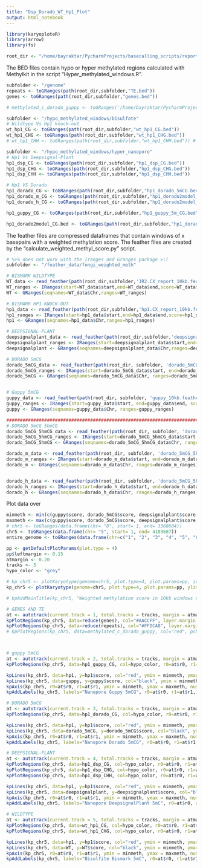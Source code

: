 ```yaml
---
title: "Dsp_Dorado_WT_Hp1_Plot"
output: html_notebook
---
```



```r
library(karyoploteR)
library(arrow)
library(fs)
```


```r
root_dir <- "/home/bayraktar/PycharmProjects/basecalling_scripts/report_results/JR2_genome/weighted_methylation_score/data"
```

The BED files contain hypo or hyper methylated regions calculated with Methylkit in the script "Hyper_methylated_windows.R".
```r
subfolder <- "/genome"
repeats <- toGRanges(path(root_dir,subfolder,"TE.bed"))
genes <- toGRanges(path(root_dir,subfolder,"genes.bed"))

# methylated_c_dorado_guppy <- toGRanges('/home/bayraktar/PycharmProjects/basecalling_scripts/report_results/JR2_genome/confusion_matrix/sorted_output.bed')

subfolder <- "/hypo_methylated_windows/bisulfate"
# Wildtype Vs Hp1 knock-out
wt_hp1_CG <- toGRanges(path(root_dir,subfolder,"wt_hp1_CG.bed"))
wt_hp1_CHG <- toGRanges(path(root_dir,subfolder,"wt_hp1_CHG.bed"))
# wt_hp1_CHH <- toGRanges(path(root_dir,subfolder,"wt_hp1_CHH.bed")) # file is empty

subfolder <- "/hypo_methylated_windows/hyper_nanopore"
# Hp1 Vs Deepsignal-Plant
hp1_dsp_CG <- toGRanges(path(root_dir,subfolder,"hp1_dsp_CG.bed"))
hp1_dsp_CHG <- toGRanges(path(root_dir,subfolder,"hp1_dsp_CHG.bed"))
hp1_dsp_CHH <- toGRanges(path(root_dir,subfolder,"hp1_dsp_CHH.bed"))

# Hp1 VS Dorado
hp1_dorado_CG <- toGRanges(path(root_dir,subfolder,"hp1_dorado_5mCG.bed"))
hp1_dorado_m_CG <- toGRanges(path(root_dir,subfolder,"hp1_dorado2model_m_only.bed"))
hp1_dorado_h_CG <- toGRanges(path(root_dir,subfolder,"hp1_dorado2model_h_only.bed"))

hp1_guppy_CG <- toGRanges(path(root_dir,subfolder,"hp1_guppy_5m_CG.bed"))

hp1_dorado2model_CG.bed <- toGRanges(path(root_dir,subfolder,"hp1_dorado2model_CG.bed"))


```


The feather files are compressed dataframes that contain windows of x basepairs with a weighted methylation score.
The feather files are created by the "calculate_weighted_methyl_score.py" script.
```r
# %>% does not work with the Iranges and Granges package >:(
subfolder <- "/feather_data/fungi_weighted_meth"

# BISMARK WILDTYPE
WT_data <- read_feather(path(root_dir,subfolder,'JR2.CX_report_10kb.feather'))
WT_ranges <- IRanges(start=WT_data$start,end=WT_data$end,score=WT_data$score)
WT <- GRanges(seqnames=WT_data$Chr,ranges=WT_ranges)

# BISMARK HP1 KNOCK-OUT
hp1_data <- read_feather(path(root_dir,subfolder,'hp1.CX_report_10kb.feather'))
hp1_ranges <- IRanges(start=hp1_data$start,end=hp1_data$end,score=hp1_data$score)
hp1 <- GRanges(seqnames=hp1_data$Chr,ranges=hp1_ranges)

# DEEPSIGNAL-PLANT
deepsignalplant_data <- read_feather(path(root_dir,subfolder,'deepsignalplant_10kb.feather'))
deepsignalplant_ranges <- IRanges(start=deepsignalplant_data$start,end=deepsignalplant_data$end,score=deepsignalplant_data$score)
deepsignalplant <- GRanges(seqnames=deepsignalplant_data$Chr,ranges=deepsignalplant_ranges)

# DORADO 5mCG
dorado_5mCG_data <- read_feather(path(root_dir, subfolder, 'dorado_5mCG_10kb.feather'))
dorado_5mCG_ranges <- IRanges(start=dorado_5mCG_data$start, end=dorado_5mCG_data$end, score=dorado_5mCG_data$score)
dorado_5mCG <- GRanges(seqnames=dorado_5mCG_data$Chr, ranges=dorado_5mCG_ranges)


# Guppy 5mCG
guppy_data <- read_feather(path(root_dir, subfolder, 'guppy_10kb.feather'))
guppy_ranges <- IRanges(start=guppy_data$start, end=guppy_data$end, score=guppy_data$score)
guppy <- GRanges(seqnames=guppy_data$Chr, ranges=guppy_ranges)

############################################################################
# DORADO 5mCG 5hmCG
dorado_5mCG_5hmCG_data <- read_feather(path(root_dir, subfolder, 'dorado_5mCG_5hmCG_combine_10kb.feather'))
dorado_5mCG_5hmCG_ranges <- IRanges(start=dorado_5mCG_5hmCG_data$start, end=dorado_5mCG_5hmCG_data$end, score=dorado_5mCG_5hmCG_data$score)
dorado_5mCG_5hmCG <- GRanges(seqnames=dorado_5mCG_5hmCG_data$Chr, ranges=dorado_5mCG_5hmCG_ranges)

dorado_m_data <- read_feather(path(root_dir, subfolder, 'dorado_5mCG_5hmCG_m_only_10kb.feather'))
dorado_m_ranges <- IRanges(start=dorado_m_data$start, end=dorado_m_data$end, score=dorado_m_data$score)
dorado_m <- GRanges(seqnames=dorado_m_data$Chr, ranges=dorado_m_ranges)


dorado_h_data <- read_feather(path(root_dir, subfolder, 'dorado_5mCG_5hmCG_h_only_10kb.feather'))
dorado_h_ranges <- IRanges(start=dorado_h_data$start, end=dorado_h_data$end, score=dorado_h_data$score)
dorado_h <- GRanges(seqnames=dorado_h_data$Chr, ranges=dorado_h_ranges)
```


Plot data over
```r

minmeth <- min(c(guppy$score, dorado_5mCG$score, deepsignalplant$score, WT$score, hp1$score))
maxmeth <- max(c(guppy$score, dorado_5mCG$score, deepsignalplant$score, WT$score, hp1$score))
# chr5 <- toGRanges(data.frame(chr= "8", start= 1, end= 3360604))
chr5 <- toGRanges(data.frame(chr= "5", start= 1, end= 4189687))
entire_genome <- toGRanges(data.frame(chr=c("1", "2", "3", "4", "5", "6", "7", "8"), start=rep(1, 8), end=c(9329438, 4270356, 4167548, 4086542, 4189687, 3529570, 3276706, 3360604)))

pp <- getDefaultPlotParams(plot.type = 4)
pp$leftmargin <- 0.15
atmargin <- 0.20
tracks <- 5
hypo_color <- "grey"

# kp_chr5 <- plotKaryotype(genome=chr5, plot.type=4, plot.params=pp, ideogram.plotter = NULL)
kp_chr5 <- plotKaryotype(genome=chr5, plot.type=4, plot.params=pp, ylim=c())

# kpAddMainTitle(kp_chr5, "Weighted methylation score in 10kb windows over chromosome 8", cex=2)

# GENES AND TE
at <- autotrack(current.track = 1, total.tracks = tracks, margin = atmargin)
kpPlotRegions(kp_chr5, data=reduce(genes), col="#AACCFF", layer.margin = 0.01, border=NA, r0=.1, r1=.2)
kpPlotRegions(kp_chr5, data=reduce(repeats), col="#FFDCA8", layer.margin = 0.05, borde=NA, r0=.1, r1=.2)
# kpPlotRegions(kp_chr5, data=methylated_c_dorado_guppy, col="red", pch=16, layer.margin = 0.05, borde=NA, r0=.1, r1=.5)



# guppy 5mCG
at <- autotrack(current.track = 2, total.tracks = tracks, margin = atmargin)
kpPlotRegions(kp_chr5, data=hp1_guppy_CG, col=hypo_color, r0=at$r0, r1=at$r1)

kpLines(kp_chr5, data=hp1, y=hp1$score, col="red", ymin = minmeth, ymax = maxmeth, r0=at$r0, r1=at$r1)
kpLines(kp_chr5, data=guppy, y=guppy$score, col="black", ymin = minmeth, ymax = maxmeth, r0=at$r0, r1=at$r1)
kpAxis(kp_chr5, r0=at$r0, r1=at$r1, ymin = minmeth, ymax = maxmeth, numticks = 2)
kpAddLabels(kp_chr5, labels="Nanopore Guppy 5mCG", r0=at$r0, r1=at$r1,)

# DORADO 5mCG
at <- autotrack(current.track = 3, total.tracks = tracks, margin = atmargin)
kpPlotRegions(kp_chr5, data=hp1_dorado_CG, col=hypo_color, r0=at$r0, r1=at$r1)

kpLines(kp_chr5, data=hp1, y=hp1$score, col="red", ymin = minmeth, ymax = maxmeth, r0=at$r0, r1=at$r1)
kpLines(kp_chr5, data=dorado_5mCG, y=dorado_5mCG$score, col="black", ymin = minmeth, ymax = maxmeth, r0=at$r0, r1=at$r1)
kpAxis(kp_chr5, r0=at$r0, r1=at$r1, ymin = minmeth, ymax = maxmeth, numticks = 2)
kpAddLabels(kp_chr5, labels="Nanopore Dorado 5mCG", r0=at$r0, r1=at$r1,)

# DEEPSIGNAL-PLANT
at <- autotrack(current.track = 4, total.tracks = tracks, margin = atmargin)
kpPlotRegions(kp_chr5, data=hp1_dsp_CG, col=hypo_color, r0=at$r0, r1=at$r1)
kpPlotRegions(kp_chr5, data=hp1_dsp_CHG, col=hypo_color, r0=at$r0, r1=at$r1)
kpPlotRegions(kp_chr5, data=hp1_dsp_CHH, col=hypo_color, r0=at$r0, r1=at$r1)

kpLines(kp_chr5, data=hp1, y=hp1$score, col="red", ymin = minmeth, ymax = maxmeth, r0=at$r0, r1=at$r1)
kpLines(kp_chr5, data=deepsignalplant, y=deepsignalplant$score, col="black", ymin = minmeth, ymax = maxmeth, r0=at$r0, r1=at$r1)
kpAxis(kp_chr5, r0=at$r0, r1=at$r1, ymin = minmeth, ymax = maxmeth, numticks = 2)
kpAddLabels(kp_chr5, labels="Nanopore DeepsignalPlant 5mC", r0=at$r0, r1=at$r1)

# WILDTYPE
at <- autotrack(current.track = 5, total.tracks = tracks, margin = atmargin)
kpPlotRegions(kp_chr5, data=wt_hp1_CG, col=hypo_color, r0=at$r0, r1=at$r1)
kpPlotRegions(kp_chr5, data=wt_hp1_CHG, col=hypo_color, r0=at$r0, r1=at$r1)

kpLines(kp_chr5, data=hp1, y=hp1$score, col="red", ymin = minmeth, ymax = maxmeth, r0=at$r0, r1=at$r1)
kpLines(kp_chr5, data=WT, y=WT$score, col="black", ymin = minmeth, ymax = maxmeth, r0=at$r0, r1=at$r1)
kpAxis(kp_chr5, r0=at$r0, r1=at$r1, ymin = minmeth, ymax = maxmeth, numticks = 2)
kpAddLabels(kp_chr5, labels="Bisulfite Bismark 5mC", r0=at$r0, r1=at$r1)
```
